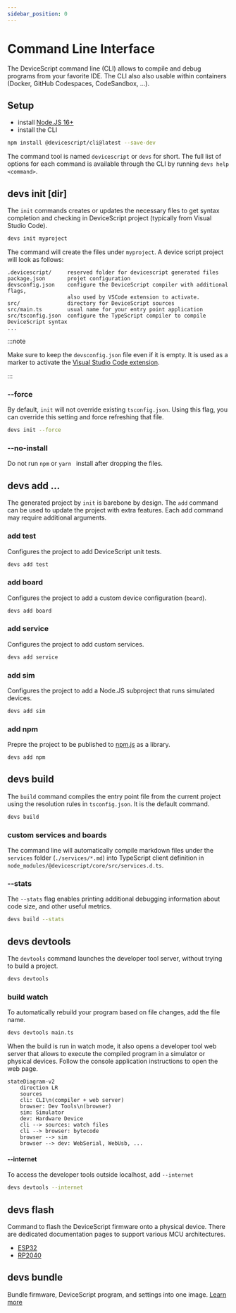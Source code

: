 ```yaml
---
sidebar_position: 0
---
```


# Command Line Interface

The DeviceScript command line (CLI) allows to compile and debug programs from your favorite IDE.
The CLI also also usable within containers (Docker, GitHub Codespaces, CodeSandbox, ...).

## Setup

-   install [Node.JS 16+](https://nodejs.org/en/download/)
-   install the CLI

```bash npm2yarn
npm install @devicescript/cli@latest --save-dev
```

The command tool is named `devicescript` or `devs` for short.
The full list of options for each command is available through the CLI by running `devs help <command>`.

## devs init \[dir\]

The `init` commands creates or updates the necessary files to get syntax completion
and checking in DeviceScript project (typically from Visual Studio Code).

```bash
devs init myproject
```

The command will create the files under `myproject`. A device script project will look as follows:

```
.devicescript/     reserved folder for devicescript generated files
package.json       projet configuration
devsconfig.json    configure the DeviceScript compiler with additional flags,
                   also used by VSCode extension to activate.
src/               directory for DeviceScript sources
src/main.ts        usual name for your entry point application
src/tsconfig.json  configure the TypeScript compiler to compile DeviceScript syntax
...
```

:::note

Make sure to keep the `devsconfig.json` file even if it is empty.
It is used as a marker to activate the [Visual Studio Code extension](/getting-started/vscode).

:::

### --force

By default, `init` will not override existing `tsconfig.json`. Using this flag, you can override this setting
and force refreshing that file.

```bash
devs init --force
```

### --no-install

Do not run `npm` or `yarn ` install after dropping the files.

## devs add ...

The generated project by `init` is barebone by design. The `add` command can be used to
update the project with extra features. Each add command may require additional arguments.

### add test

Configures the project to add DeviceScript unit tests.

```bash
devs add test
```

### add board

Configures the project to add a custom device configuration (`board`).

```bash
devs add board
```

### add service

Configures the project to add custom services.

```bash
devs add service
```

### add sim

Configures the project to add a Node.JS subproject that runs simulated devices.

```bash
devs add sim
```

### add npm

Prepre the project to be published to [npm.js](https://npmjs.com/) as a library.

```bash
devs add npm
```

## devs build

The `build` command compiles the entry point file from the current project
using the resolution rules in `tsconfig.json`. It is the default command.

```bash
devs build
```

### custom services and boards

The command line will automatically compile markdown files under the `services` folder (`./services/*.md`)
into TypeScript client definition in `node_modules/@devicescript/core/src/services.d.ts`.

### --stats

The `--stats` flag enables printing additional debugging information about code size,
and other useful metrics.

```bash
devs build --stats
```

## devs devtools

The `devtools` command launches the developer tool server, without trying to build a project.

```bash
devs devtools
```

### build watch

To automatically rebuild your program based on file changes,
add the file name.

```bash
devs devtools main.ts
```

When the build is run in watch mode, it also opens a developer tool web server that allows
to execute the compiled program in a simulator or physical devices. Follow the console
application instructions to open the web page.

```mermaid
stateDiagram-v2
    direction LR
    sources
    cli: CLI\n(compiler + web server)
    browser: Dev Tools\n(browser)
    sim: Simulator
    dev: Hardware Device
    cli --> sources: watch files
    cli --> browser: bytecode
    browser --> sim
    browser --> dev: WebSerial, WebUsb, ...
```

#### --internet

To access the developer tools outside localhost, add `--internet`

```bash
devs devtools --internet
```

## devs flash

Command to flash the DeviceScript firmware onto a physical device. There are dedicated documentation
pages to support various MCU architectures.

-   [ESP32](/devices/esp32/)
-   [RP2040](/devices/rp2040/)

## devs bundle

Bundle firmware, DeviceScript program, and settings into one image.
[Learn more](/developer/bundle)
